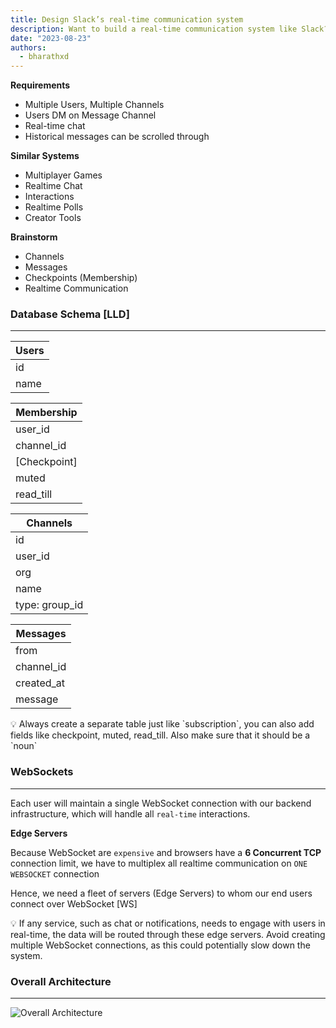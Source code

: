 ```yaml
---
title: Design Slack’s real-time communication system
description: Want to build a real-time communication system like Slack? This post peels back the curtain, exploring the technical secrets of chat channels, instant updates, and seamless collaboration. Learn from multiplayer games and dive into databases, WebSockets, and edge servers. See the full architecture and get ready to build your own communication powerhouse! ⚡️
date: "2023-08-23"
authors:
  - bharathxd
---
```


**Requirements**

- Multiple Users, Multiple Channels
- Users DM on Message Channel
- Real-time chat
- Historical messages can be scrolled through

**Similar Systems**

- Multiplayer Games
- Realtime Chat
- Interactions
- Realtime Polls
- Creator Tools

**Brainstorm**

- Channels
- Messages
- Checkpoints (Membership)
- Realtime Communication

### Database Schema [LLD]

---

| Users |
| ----- |
| id    |
| name  |

| Membership   |
| ------------ |
| user_id      |
| channel_id   |
| [Checkpoint] |
| muted        |
| read_till    |

| Channels       |
| -------------- |
| id             |
| user_id        |
| org            |
| name           |
| type: group_id |

| Messages   |
| ---------- |
| from       |
| channel_id |
| created_at |
| message    |

<aside>
💡 Always create a separate table just like `subscription`, you can also add fields like checkpoint, muted, read_till. Also make sure that it should be a `noun`

</aside>

### WebSockets

---

Each user will maintain a single WebSocket connection with our backend infrastructure, which will handle all `real-time` interactions.

**Edge Servers**

Because WebSocket are `expensive` and browsers have a **6 Concurrent TCP** connection limit, we have to multiplex all realtime communication on `ONE WEBSOCKET` connection

Hence, we need a fleet of servers (Edge Servers) to whom our end users connect over WebSocket [WS]

<aside>
💡 If any service, such as chat or notifications, needs to engage with users in real-time, the data will be routed through these edge servers. Avoid creating multiple WebSocket connections, as this could potentially slow down the system.

</aside>

### Overall Architecture

---

![Overall Architecture](https://bharath-lakshman-kumar.s3.ap-south-1.amazonaws.com/Slack’s%20real-time%20communication%20system%20[Text]/slack.png)
